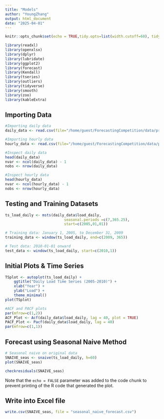 ```yaml
---
title: "Models"
author: "YoungZhang"
output: html_document
date: "2025-04-01"
---
```


```r
knitr::opts_chunk$set(echo = TRUE,tidy.opts=list(width.cutoff=60), tidy=TRUE) 
```

```r
library(readxl)
library(openxlsx)
library(dplyr)
library(lubridate)
library(ggplot2)
library(forecast)  
library(Kendall)
library(tseries)
library(outliers)
library(tidyverse)
library(smooth)
library(zoo)
library(kableExtra)
```

## Importing Data

```r

#Importing daily data
daily_data <- read.csv(file="/home/guest/ForecastingCompetition/data/processed/processed_daily_data.csv", header=TRUE)

#Importing hourly data
hourly_data <- read.csv(file="/home/guest/ForecastingCompetition/data/processed/processed_hourly_data.csv", header=TRUE)

#Inspect daily data
head(daily_data)
nvar <- ncol(daily_data) - 1
nobs <- nrow(daily_data)

#Inspect hourly data
head(hourly_data)
nvar <- ncol(hourly_data) - 1
nobs <- nrow(hourly_data)

```
## Testing and Training Datasets
```r

ts_load_daily <- msts(daily_data$load_daily, 
                           seasonal.periods =c(7,365.25),
                           start=c(2005,01,01))

# Training data: January 1, 2005, to December 31, 2009
training_data <- window(ts_load_daily, end=c(2009, 365))

# Test data: 2010-01-01 onward
test_data <- window(ts_load_daily, start=c(2010,1))

```


## Initial Plots & Time Series
```r

TSplot <- autoplot(ts_load_daily) +
    ggtitle("Daily Load Time Series (2005-2010)") +
    xlab("Year") + 
    ylab("Load") +
    theme_minimal()
plot(TSplot)

#ACF and PACF plots
par(mfrow=c(1,2))
ACF_Plot <- Acf(daily_data$load_daily, lag = 40, plot = TRUE)
PACF_Plot <- Pacf(daily_data$load_daily, lag = 40)
par(mfrow=c(1,1))

```

## Forecast using Seasonal Naive Method
```r

# Seasonal naive on original data
SNAIVE_seas <- snaive(ts_load_daily, h=60)
plot(SNAIVE_seas)

checkresiduals(SNAIVE_seas)

```

Note that the `echo = FALSE` parameter was added to the code chunk to prevent printing of the R code that generated the plot.

## Write into Excel file
```r

write.csv(SNAIVE_seas, file = "seasonal_naive_forecast.csv")

```

